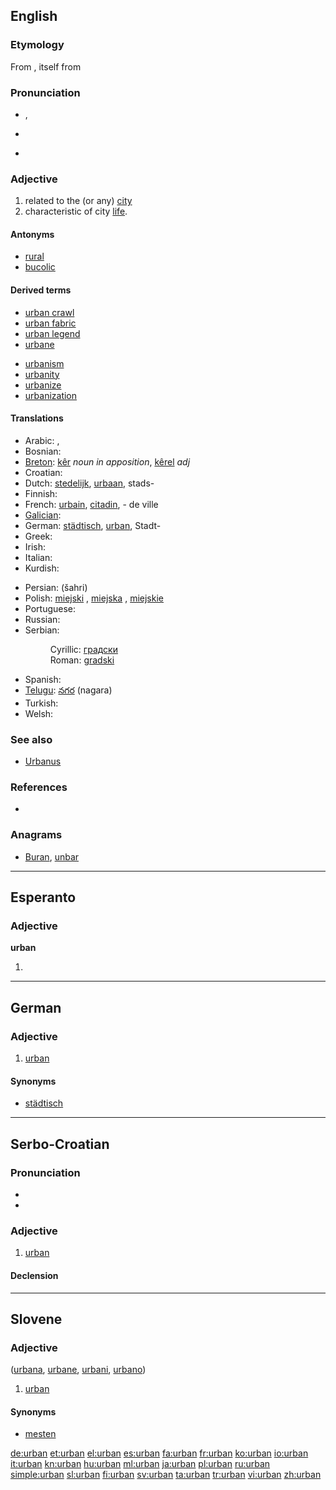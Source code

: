 {{also|Urban}}
==English==

===Etymology===
From {{etyl|la}} {{term|urbanus|lang=la}}, itself from {{term|urbs||city|lang=la}}

===Pronunciation===
* {{a|UK}} {{IPA|/ˈɜːbən/}}, {{SAMPA|/"3:rb@n/}}
*: {{rhymes|ɜː(r)bən}}
* {{a|US}} {{IPA|/ˈɝbən/}}
* {{hyphenation|ur|ban}}

===Adjective===
{{en-adj}}

# related to the (or any) [[city]]
# characteristic of city [[life]].

====Antonyms====
* [[rural]]
* [[bucolic]]

====Derived terms====
{{top2}}
* [[urban crawl]]
* [[urban fabric]]
* [[urban legend]]
* [[urbane]]
{{mid2}}
* [[urbanism]]
* [[urbanity]]
* [[urbanize]]
* [[urbanization]]
{{bottom}}

====Translations====
{{trans-top|of the city; characteristic of city life}}
* Arabic: {{Arab|[[حضري]]}}, {{Arab|[[متمدن]]}}
* Bosnian: {{t-|bs|gradski|m}}
* [[Breton]]: [[kêr]] ''noun in apposition'', [[kêrel]] ''adj''
* Croatian: {{t|hr|gradski|m}}
* Dutch: [[stedelijk]], [[urbaan]], stads-
* Finnish: {{t+|fi|urbaani}}
* French: [[urbain]], [[citadin]], - de ville
* [[Galician]]: {{t-|gl|urbano|xs=Galician}}
* German: [[städtisch]], [[urban#German|urban]], Stadt-
* Greek: {{t+|el|αστικός|m}}
* Irish: {{t-|ga|uirbeach|xs=Irish}}
* Italian: {{t-|it|urbano|m}}
* Kurdish: {{ku-Arab|[[شارستانی]]}}
{{trans-mid}}
* Persian: {{fa-Arab|[[شهری]]}} (šahri)
* Polish: [[miejski]] {{m}}, [[miejska]] {{f}}, [[miejskie]] {{n}}
* Portuguese: {{t+|pt|urbano}}
* Russian: {{t+|ru|городской|m}}
* Serbian:
*: Cyrillic: [[градски]] {{m}}
*: Roman: [[gradski#Serbian|gradski]] {{m}}
* Spanish: {{t+|es|urbano}}
* [[Telugu]]: [[నగర]] (nagara)
* Turkish: {{t|tr|kentsel}}
* Welsh: {{t-|cy|trefol|xs=Welsh}}
{{trans-bottom}}

===See also===
* [[Urbanus]]

===References===
* {{R:Websters}}

===Anagrams===
* [[Buran#English|Buran]], [[unbar#English|unbar]]

----

==Esperanto==

===Adjective===
'''urban'''

# {{eo-form of|urb|an}}

----

==German==

===Adjective===
{{de-adj|comparative=urbaner|superlative=urbansten}}

# [[urban#English|urban]]

====Synonyms====
* [[städtisch]]

----

==Serbo-Croatian==

===Pronunciation===
* {{IPA|/ûrbaːn/|lang=sh}} 
* {{hyphenation|ur|ban}}

===Adjective===
{{sh-adjective|head=ȕrbān|def=urbani|def_a=ȕrbānī|r|урбан|у̏рба̄н}}

# [[#English|urban]]

====Declension====
{{sh-adj-defindef|urban|o}}

----

==Slovene==

===Adjective===
{{sl-adj|-}} ([[urbana]], [[urbane]], [[urbani]], [[urbano]])

# [[urban#English|urban]]

====Synonyms====
* [[mesten]]

[[de:urban]]
[[et:urban]]
[[el:urban]]
[[es:urban]]
[[fa:urban]]
[[fr:urban]]
[[ko:urban]]
[[io:urban]]
[[it:urban]]
[[kn:urban]]
[[hu:urban]]
[[ml:urban]]
[[ja:urban]]
[[pl:urban]]
[[ru:urban]]
[[simple:urban]]
[[sl:urban]]
[[fi:urban]]
[[sv:urban]]
[[ta:urban]]
[[tr:urban]]
[[vi:urban]]
[[zh:urban]]